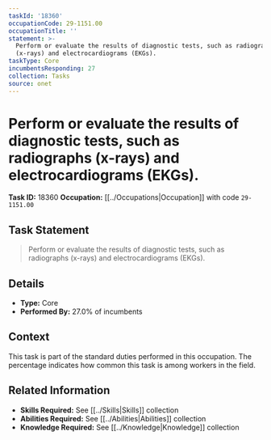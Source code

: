 ```yaml
---
taskId: '18360'
occupationCode: 29-1151.00
occupationTitle: ''
statement: >-
  Perform or evaluate the results of diagnostic tests, such as radiographs
  (x-rays) and electrocardiograms (EKGs).
taskType: Core
incumbentsResponding: 27
collection: Tasks
source: onet
---
```

# Perform or evaluate the results of diagnostic tests, such as radiographs (x-rays) and electrocardiograms (EKGs).

**Task ID:** 18360
**Occupation:** [[../Occupations|Occupation]] with code `29-1151.00`

## Task Statement

> Perform or evaluate the results of diagnostic tests, such as radiographs (x-rays) and electrocardiograms (EKGs).

## Details

- **Type:** Core
- **Performed By:** 27.0% of incumbents

## Context

This task is part of the standard duties performed in this occupation. The percentage indicates how common this task is among workers in the field.

## Related Information

- **Skills Required:** See [[../Skills|Skills]] collection
- **Abilities Required:** See [[../Abilities|Abilities]] collection
- **Knowledge Required:** See [[../Knowledge|Knowledge]] collection
